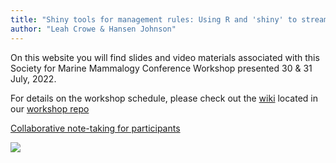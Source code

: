 ```yaml
---
title: "Shiny tools for management rules: Using R and 'shiny' to streamline marine mammal conservation"
author: "Leah Crowe & Hansen Johnson"
---
```


On this website you will find slides and video materials associated with this Society for Marine Mammalogy Conference Workshop presented 30 & 31 July, 2022.

For details on the workshop schedule, please check out the [wiki](https://github.com/NEFSC/READ-PSB-LWT-Shiny_SMM22/wiki) located in our [workshop repo](https://github.com/NEFSC/READ-PSB-LWT-Shiny_SMM22)

[Collaborative note-taking for participants](https://docs.google.com/document/d/147lg65o4wO6BxHQ6gKuMp5R-C7QvlQo3hAGSMB8mwwg/edit?usp=sharing)


![](https://encrypted-tbn0.gstatic.com/images?q=tbn:ANd9GcSLF1SJy2msqA5YTDzxS4HM2hsSnvWwj8eJ0A&usqp=CAU)
